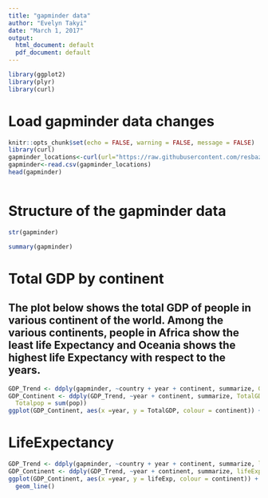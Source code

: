 ```yaml
---
title: "gapminder data"
author: "Evelyn Takyi"
date: "March 1, 2017"
output:
  html_document: default
  pdf_document: default
---
```

```r
library(ggplot2)
library(plyr)
library(curl)
```



# Load gapminder data changes
```r
knitr::opts_chunk$set(echo = FALSE, warning = FALSE, message = FALSE)
library(curl)
gapminder_locations<-curl(url="https://raw.githubusercontent.com/resbaz/r-novice-gapminder-files/master/data/gapminder-FiveYearData.csv")
gapminder<-read.csv(gapminder_locations)
head(gapminder)
```

```r

```




# Structure  of the gapminder data
```r
str(gapminder)

```
```r
summary(gapminder)

```
# Total GDP by continent 
## The plot below shows the total GDP of people in various continent of the world. Among the various continents, people in Africa show the least life Expectancy and Oceania shows the highest life Expectancy with respect to the years.
```r
GDP_Trend <- ddply(gapminder, ~country + year + continent, summarize, GDP = gdpPercap * pop, pop = pop)
GDP_Continent <- ddply(GDP_Trend, ~year + continent, summarize, TotalGDP = sum(GDP), 
  Totalpop = sum(pop))
ggplot(GDP_Continent, aes(x =year, y = TotalGDP, colour = continent)) + geom_line()
```



# LifeExpectancy
```r
GDP_Trend <- ddply(gapminder, ~country + year + continent, summarize, lifeExp = lifeExp, pop = pop)
GDP_Continent <- ddply(GDP_Trend, ~year + continent, summarize, lifeExp = mean(lifeExp),pop = mean(pop))
ggplot(GDP_Continent, aes(x =year, y = lifeExp, colour = continent)) + 
  geom_line()
```


